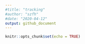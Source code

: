 ```yaml
---
#title: "tracking"
#author: "szfh"
#date: "2020-04-12"
output: github_document
---
```


```r
knitr::opts_chunk$set(echo = TRUE)
```
